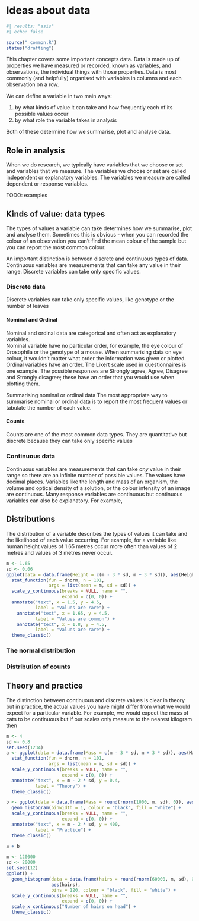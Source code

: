 # Ideas about data

```r
#| results: "asis"
#| echo: false

source("_common.R")
status("drafting")
```
This chapter covers some important concepts data. Data is made up of properties we have measured or recorded, known as variables, and observations, the individual things with those properties. Data is most commonly (and helpfully) organised with variables in columns and each observation on a row.

We can define a variable in two main ways:

1. by what kinds of value it can take and how frequently each of its possible values occur
2. by what role the variable takes in analysis

Both of these determine how we summarise, plot and analyse data.


## Role in analysis

When we do research, we typically have variables that we choose or set and variables that we measure. The variables we choose or set are called independent or explanatory variables. The variables we measure are called dependent or response variables. 



TODO: examples

## Kinds of value: data types

The types of values a variable can take determines how we summarise, plot and analyse them. Sometimes this is obvious - when you can recorded the colour of an observation you can't find the mean colour of the sample but you can report the most common colour.

An important distinction is between discrete and continuous types of data. Continuous variables are measurements that can take any value in their range. Discrete variables can take only specific values.

### Discrete data
Discrete variables can take only specific values, like genotype or the number of leaves

#### Nominal and Ordinal
Nominal and ordinal data are categorical and often act as explanatory variables.  
Nominal variable have no particular order, for example, the eye colour of Drosophila or the genotype of a mouse. When summarising data on eye colour, it wouldn't matter what order the information was given or plotted. Ordinal variables have an order. The Likert scale used in questionnaires is one example. The possible responses are Strongly agree, Agree, Disagree and Strongly disagree; these have an order that you would use when plotting them.

Summarising nominal or ordinal data
The most appropriate way to summarise nominal or ordinal data is to report the most frequent values or tabulate the number of each value.

#### Counts
Counts are one of the most common data types. They are quantitative but discrete because they can take only specific values

### Continuous data

Continuous variables are measurements that can take *any* value in their range so there are an infinite number of possible values. The values have decimal places. Variables like the length and mass of an organism, the volume and optical density of a solution, or the colour intensity of an image are continuous. Many response variables are continuous but continuous variables can also be explanatory. For example,


## Distributions

The distribution of a variable describes the types of values it can take and the likelihood of each value occurring. For example, for a variable like human height values of 1.65 metres occur more often than values of 2 metres and values of 3 metres never occur.

```r
m <- 1.65
sd <- 0.06
ggplot(data = data.frame(Height = c(m - 3 * sd, m + 3 * sd)), aes(Height)) +
  stat_function(fun = dnorm, n = 101, 
                args = list(mean = m, sd = sd)) +
  scale_y_continuous(breaks = NULL, name = "",
                     expand = c(0, 0)) +
  annotate("text", x = 1.5, y = 4.5,
           label = "Values are rare") +
    annotate("text", x = 1.65, y = 4.5,
           label = "Values are common") +
    annotate("text", x = 1.8, y = 4.5,
           label = "Values are rare") +
  theme_classic()
```



### The normal distribution

### Distribution of counts


## Theory and practice
The distinction between continuous and discrete values is clear in theory but in practice, the actual values you have might differ from what we would expect for a particular variable. For example, we would expect the mass of cats to be continuous but if our scales only measure to the nearest kilogram then 

```r
m <- 4
sd <- 0.8
set.seed(1234)
a <- ggplot(data = data.frame(Mass = c(m - 3 * sd, m + 3 * sd)), aes(Mass)) +
  stat_function(fun = dnorm, n = 101, 
                args = list(mean = m, sd = sd)) + 
  scale_y_continuous(breaks = NULL, name = "", 
                     expand = c(0, 0)) +
  annotate("text", x = m - 2 * sd, y = 0.4,
           label = "Theory") +
  theme_classic()

b <- ggplot(data = data.frame(Mass = round(rnorm(1000, m, sd), 0)), aes(Mass)) +
  geom_histogram(binwidth = 1, colour = "black", fill = "white") +
  scale_y_continuous(breaks = NULL, name = "",
                     expand = c(0, 0)) +
  annotate("text", x = m - 2 * sd, y = 400,
           label = "Practice") +
  theme_classic()

a + b
```



```r
m <- 120000
sd <- 20000
set.seed(12)
ggplot() +
  geom_histogram(data = data.frame(hairs = round(rnorm(60000, m, sd), 0)),
                 aes(hairs),
                 bins = 120, colour = "black", fill = "white") +
  scale_y_continuous(breaks = NULL, name = "",
                     expand = c(0, 0)) +
  scale_x_continuous("Number of hairs on head") +
  theme_classic()


```


